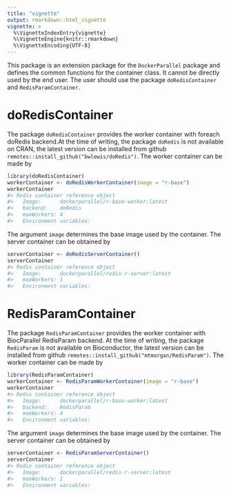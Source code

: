 ---
title: "vignette"
output: rmarkdown::html_vignette
vignette: >
  %\VignetteIndexEntry{vignette}
  %\VignetteEngine{knitr::rmarkdown}
  %\VignetteEncoding{UTF-8}
---




This package is an extension package for the `DockerParallel` package and defines the common functions for the container class. It cannot be directly used by the end user. The user should use the package `doRedisContainer` and `RedisParamContainer`.

# doRedisContainer
The package `doRedisContainer` provides the worker container with foreach doRedis backend.At the time of writing, the package `doRedis` is not available on CRAN, the latest version can be installed from github `remotes::install_github("bwlewis/doRedis")`. The worker container can be made by

```r
library(doRedisContainer)
workerContainer <- doRedisWorkerContainer(image = "r-base")
workerContainer
#> Redis container reference object
#>   Image:      dockerparallel/r-base-worker:latest 
#>   backend:    doRedis 
#>   maxWorkers: 4 
#>   Environment variables:
```
The argument `image` determines the base image used by the container. The server container can be obtained by

```r
serverContainer <- doRedisServerContainer()
serverContainer
#> Redis container reference object
#>   Image:      dockerparallel/redis-r-server:latest 
#>   maxWorkers: 1 
#>   Environment variables:
```

# RedisParamContainer
The package `RedisParamContainer` provides the worker container with BiocParallel RedisParam backend. At the time of writing, the package `RedisParam` is not available on Bioconductor, the latest version can be installed from github `remotes::install_github("mtmorgan/RedisParam")`. The worker container can be made by

```r
library(RedisParamContainer)
workerContainer <- RedisParamWorkerContainer(image = "r-base")
workerContainer
#> Redis container reference object
#>   Image:      dockerparallel/r-base-worker:latest 
#>   backend:    RedisParam 
#>   maxWorkers: 4 
#>   Environment variables:
```
The argument `image` determines the base image used by the container. The server container can be obtained by

```r
serverContainer <- RedisParamServerContainer()
serverContainer
#> Redis container reference object
#>   Image:      dockerparallel/redis-r-server:latest 
#>   maxWorkers: 1 
#>   Environment variables:
```
